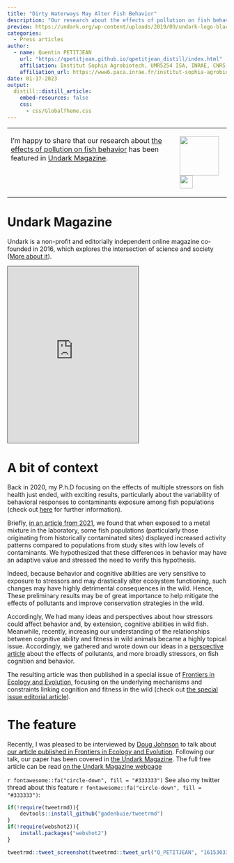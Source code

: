 ```yaml
---
title: "Dirty Waterways May Alter Fish Behavior"
description: "Our research about the effects of pollution on fish behavior has been covered in Undark Magazine."
preview: https://undark.org/wp-content/uploads/2019/09/undark-logo-black@2x.png 
categories:
  - Press articles
author:
  - name: Quentin PETITJEAN
    url: "https://qpetitjean.github.io/qpetitjean_distill/index.html"
    affiliation: Institut Sophia Agrobiotech, UMR5254 ISA, INRAE, CNRS, Université Côte d’Azur, Sophia-Antipolis, France.
    affiliation_url: https://www6.paca.inrae.fr/institut-sophia-agrobiotech
date: 01-17-2023
output:
  distill::distill_article:
    embed-resources: false
    css:
      - css/GlobalTheme.css
---
```

<table style="border: none; width='100%';">
  <tr>
    <td style="width: 70%; vertical-align: top;">
<p class="plain-text">
I'm happy to share that our research about <a href='https://www.frontiersin.org/articles/10.3389/fevo.2020.00086/full'>the effects of pollution on fish behavior</a> has been featured in <a href='https://undark.org/'>Undark Magazine</a>.</p> 

</td>
    <td style="width: 20%; vertical-align: top;">
<a title="https://undark.org/" href='https://undark.org/'>
<div id="container" >
  <img src="https://undark.org/wp-content/themes/undark-theme-2019/assets/img/u-outline@2x.png" style=" height: 90px; left: 45px; top: -20px;"/>
  <img src="https://undark.org/wp-content/uploads/2019/09/undark-logo-black@2x.png" style=" height: 30px; left: -5px; top: 5px;"/>
</div></a>
</td>
  </tr>
</table>

# Undark Magazine
   
<p class="plain-text">
Undark is a non-profit and editorially independent online magazine co-founded in 2016, which explores the intersection of science and society (<a href='https://undark.org/who-is-undark/'>More about it</a>).</p> 


<a title="https://undark.org/" href='https://undark.org/'>
<div class="avoid-clicks">
<iframe src="https://undark.org/" height="405px" style="border: 1px solid #464646;" allowfullscreen allow="autoplay" scrolling="no"></iframe></div>
</a>

# A bit of context

<p class="plain-text">
Back in 2020, my P.h.D focusing on the effects of multiple stressors on fish health just ended, with exciting results, particularly about the variability of behavioral responses to contaminants exposure among fish populations (check out <a href='https://qpetitjean.github.io/qpetitjean_distill/publications.html#section'>here</a> for further information).</p> 
<p class="plain-text">
Briefly, <a href='https://www.sciencedirect.com/science/article/pii/S0269749120367312'>in an article from 2021</a>, we found that when exposed to a metal mixture in the laboratory, some fish populations (particularly those originating from historically contaminated sites) displayed increased activity patterns compared to populations from study sites with low levels of contaminants. We hypothesized that these differences in behavior may have an adaptive value and stressed the need to verify this hypothesis.</p>  
<p class="plain-text">
Indeed, because behavior and cognitive abilities are very sensitive to exposure to stressors and may drastically alter ecosystem functioning, such changes may have highly detrimental consequences in the wild. Hence, These preliminary results may be of great importance to help mitigate the effects of pollutants and improve conservation strategies in the wild.</p> 
<p class="plain-text">
Accordingly, We had many ideas and perspectives about how stressors could affect behavior and, by extension, cognitive abilities in wild fish. Meanwhile, recently, increasing our understanding of the relationships between cognitive ability and fitness in wild animals became a highly topical issue. Accordingly, we gathered and wrote down our ideas in a <a href='https://www.frontiersin.org/articles/10.3389/fevo.2020.00086/full'>perspective article</a> about the effects of pollutants, and more broadly stressors, on fish cognition and behavior.</p>  
<p class="plain-text">
The resulting article was then published in a special issue of <a href='https://www.frontiersin.org/journals/ecology-and-evolution'>Frontiers in Ecology and Evolution</a>, focusing on the underlying mechanisms and constraints linking cognition and fitness in the wild (check out <a href='https://www.frontiersin.org/articles/10.3389/fevo.2022.1113701/full'>the special issue editorial article</a>).</p> 

# The feature

<p class="plain-text">
Recently, I was pleased to be interviewed by <a href='https://twitter.com/DougcJohnson'>Doug Johnson</a> to talk about <a href='https://www.frontiersin.org/articles/10.3389/fevo.2020.00086/full'>our article published in Frontiers in Ecology and Evolution</a>.
Following our talk, our paper has been covered in <a href='https://undark.org/'>the Undark Magazine</a>. 
The full free article can be read <a href='https://undark.org/2023/01/16/dirty-waterways-may-alter-fish-behavior/'>on the Undark Magazine webpage</a></p> 

`r fontawesome::fa("circle-down", fill = "#333333")` See also my twitter thread about this feature `r fontawesome::fa("circle-down", fill = "#333333")`: <br/> 

 <a title="https://twitter.com/Q_PETITJEAN/status/1615303376824139776" href='https://twitter.com/Q_PETITJEAN/status/1615303376824139776'>
```r
if(!require(tweetrmd)){
    devtools::install_github("gadenbuie/tweetrmd")
}
if(!require(webshot2)){
    install.packages("webshot2")
}

tweetrmd::tweet_screenshot(tweetrmd::tweet_url("Q_PETITJEAN", "1615303376824139776"))
```
</a>
